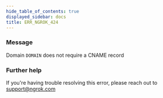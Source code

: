 ```yaml
---
hide_table_of_contents: true
displayed_sidebar: docs
title: ERR_NGROK_424
---
```


### Message

Domain `DOMAIN` does not require a CNAME record

### Further help

If you're having trouble resolving this error, please reach out to [support@ngrok.com](mailto:support@ngrok.com?subject=Help%20with%20ERR_NGROK_424)
